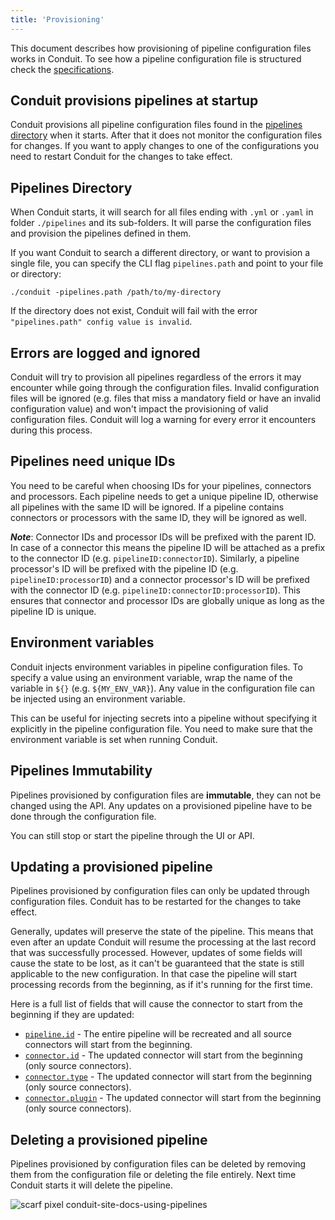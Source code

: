 ```yaml
---
title: 'Provisioning'
---
```


This document describes how provisioning of pipeline configuration files works
in Conduit. To see how a pipeline configuration file is structured check the
[specifications](/docs/using/pipelines/configuration-file).

## Conduit provisions pipelines at startup

Conduit provisions all pipeline configuration files found in the
[pipelines directory](#pipelines-directory) when it starts. After that it does
not monitor the configuration files for changes. If you want to apply changes to
one of the configurations you need to restart Conduit for the changes to take
effect.

## Pipelines Directory

When Conduit starts, it will search for all files ending with `.yml` or `.yaml`
in folder `./pipelines` and its sub-folders. It will parse the configuration
files and provision the pipelines defined in them.

If you want Conduit to search a different directory, or want to provision a
single file, you can specify the CLI flag `pipelines.path` and point to your
file or directory:

```shell
./conduit -pipelines.path /path/to/my-directory
```

If the directory does not exist, Conduit will fail with the error
`"pipelines.path" config value is invalid`.

## Errors are logged and ignored

Conduit will try to provision all pipelines regardless of the errors it may
encounter while going through the configuration files. Invalid configuration
files will be ignored (e.g. files that miss a mandatory field or have an invalid
configuration value) and won't impact the provisioning of valid configuration
files. Conduit will log a warning for every error it encounters during this
process.

## Pipelines need unique IDs

You need to be careful when choosing IDs for your pipelines, connectors and
processors. Each pipeline needs to get a unique pipeline ID, otherwise all
pipelines with the same ID will be ignored. If a pipeline contains connectors or
processors with the same ID, they will be ignored as well.

**_Note_**: Connector IDs and processor IDs will be prefixed with the parent ID.
In case of a connector this means the pipeline ID will be attached as a prefix
to the connector ID (e.g. `pipelineID:connectorID`). Similarly, a pipeline
processor's ID will be prefixed with the pipeline ID (e.g.
`pipelineID:processorID`) and a connector processor's ID will be prefixed with
the connector ID (e.g. `pipelineID:connectorID:processorID`). This ensures that
connector and processor IDs are globally unique as long as the pipeline ID is
unique.

## Environment variables

Conduit injects environment variables in pipeline configuration files. To
specify a value using an environment variable, wrap the name of the variable in
`${}` (e.g. `${MY_ENV_VAR}`). Any value in the configuration file can be injected
using an environment variable.

This can be useful for injecting secrets into a pipeline without specifying it
explicitly in the pipeline configuration file. You need to make sure that the
environment variable is set when running Conduit.

## Pipelines Immutability

Pipelines provisioned by configuration files are **immutable**, they can not be
changed using the API. Any updates on a provisioned pipeline have to be done
through the configuration file.

You can still stop or start the pipeline through the UI or API.

## Updating a provisioned pipeline

Pipelines provisioned by configuration files can only be updated through
configuration files. Conduit has to be restarted for the changes to take effect.

Generally, updates will preserve the state of the pipeline. This means that even
after an update Conduit will resume the processing at the last record that was
successfully processed. However, updates of some fields will cause the state to
be lost, as it can't be guaranteed that the state is still applicable to the new
configuration. In that case the pipeline will start processing records from the
beginning, as if it's running for the first time.

Here is a full list of fields that will cause the connector to start from the
beginning if they are updated:

- [`pipeline.id`](/docs/using/pipelines/configuration-file#id) - The
  entire pipeline will be recreated and all source connectors will start from
  the beginning.
- [`connector.id`](/docs/using/pipelines/configuration-file#id-1) - The
  updated connector will start from the beginning (only source connectors).
- [`connector.type`](/docs/using/pipelines/configuration-file#type) -
  The updated connector will start from the beginning (only source connectors).
- [`connector.plugin`](/docs/using/pipelines/configuration-file#plugin-1) -
  The updated connector will start from the beginning (only source connectors).

## Deleting a provisioned pipeline

Pipelines provisioned by configuration files can be deleted by removing them
from the configuration file or deleting the file entirely. Next time Conduit
starts it will delete the pipeline.

![scarf pixel conduit-site-docs-using-pipelines](https://static.scarf.sh/a.png?x-pxid=4f41012a-be75-4b82-8112-86a7cb40f98a)